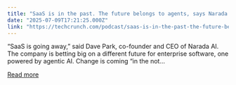 ```yaml
---
title: "SaaS is in the past. The future belongs to agents, says Narada AI’s CEO."
date: "2025-07-09T17:21:25.000Z"
link: "https://techcrunch.com/podcast/saas-is-in-the-past-the-future-belongs-to-agents-says-narada-ais-ceo/"
---
```


“SaaS is going away,” said Dave Park, co-founder and CEO of Narada AI. The company is betting big on a different future for enterprise software, one powered by agentic AI. Change is coming “in the not...

[Read more](https://techcrunch.com/podcast/saas-is-in-the-past-the-future-belongs-to-agents-says-narada-ais-ceo/)
